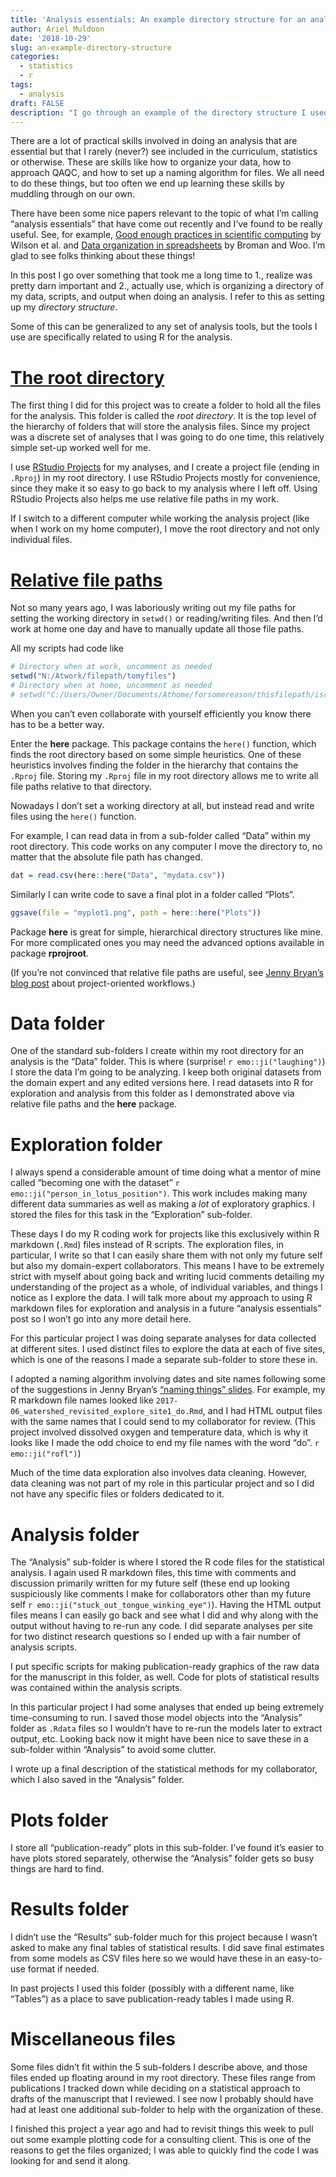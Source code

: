 ```yaml
---
title: 'Analysis essentials: An example directory structure for an analysis using R'
author: Ariel Muldoon
date: '2018-10-29'
slug: an-example-directory-structure
categories:
  - statistics
  - r
tags:
  - analysis
draft: FALSE
description: "I go through an example of the directory structure I used to organize my data, analysis scripts, and outputs for a recent collaborative analysis I did using R."
---
```


There are a lot of practical skills involved in doing an analysis that are essential but that I rarely (never?) see included in the curriculum, statistics or otherwise.  These are skills like how to organize your data, how to approach QAQC, and how to set up a naming algorithm for files.  We all need to do these things, but too often we end up learning these skills by muddling through on our own.

There have been some nice papers relevant to the topic of what I'm calling "analysis essentials" that have come out recently and I've found to be really useful.  See, for example, [Good enough practices in scientific computing](https://journals.plos.org/ploscompbiol/article?id=10.1371/journal.pcbi.1005510) by Wilson et al. and [Data organization in spreadsheets](https://peerj.com/preprints/3183/) by Broman and Woo.  I'm glad to see folks thinking about these things! 

In this post I go over something that took me a long time to 1., realize was pretty darn important and 2., actually use, which is organizing a directory of my data, scripts, and output when doing an analysis.  I refer to this as setting up my *directory structure*.

Some of this can be generalized to any set of analysis tools, but the tools I use are specifically related to using R for the analysis.  

# [The root directory](#the-root-directory)

The first thing I did for this project was to create a folder to hold all the files for the analysis.  This folder is called the *root directory*.  It is the top level of the hierarchy of folders that will store the analysis files.  Since my project was a discrete set of analyses that I was going to do one time, this relatively simple set-up worked well for me.

I use [RStudio Projects](https://support.rstudio.com/hc/en-us/articles/200526207-Using-Projects) for my analyses, and I create a project file (ending in `.Rproj`) in my root directory.  I use RStudio Projects mostly for convenience, since they make it so easy to go back to my analysis where I left off.  Using RStudio Projects also helps me use relative file paths in my work.

If I switch to a different computer while working the analysis project (like when I work on my home computer), I move the root directory and not only individual files.

# [Relative file paths](#relative-file-paths)

Not so many years ago, I was laboriously writing out my file paths for setting the working directory in `setwd()` or reading/writing files.  And then I'd work at home one day and have to manually update all those file paths.  

All my scripts had code like

```r
# Directory when at work, uncomment as needed
setwd("N:/Atwork/filepath/tomyfiles")
# Directory when at home, uncomment as needed
# setwd("C:/Users/Owner/Documents/Athome/forsomereason/thisfilepath/isreallylong")
```

When you can't even collaborate with yourself efficiently you know there has to be a better way.  

Enter the **here** package.  This package contains the `here()` function, which finds the root directory based on some simple heuristics.  One of these heuristics involves finding the folder in the hierarchy that contains the `.Rproj` file.  Storing my `.Rproj` file in my root directory allows me to write all file paths relative to that directory.  

Nowadays I don't set a working directory at all, but instead read and write files using the `here()` function.

For example, I can read data in from a sub-folder called "Data" within my root directory.  This code works on any computer I move the directory to, no matter that the absolute file path has changed.

```r
dat = read.csv(here::here("Data", "mydata.csv"))
```

Similarly I can write code to save a final plot in a folder called "Plots".

```r
ggsave(file = "myplot1.png", path = here::here("Plots"))
```

Package **here** is great for simple, hierarchical directory structures like mine.  For more complicated ones you may need the advanced options available in package **rprojroot**.

(If you're not convinced that relative file paths are useful, see [Jenny Bryan's blog post](https://www.tidyverse.org/articles/2017/12/workflow-vs-script/) about project-oriented workflows.)

# Data folder

One of the standard sub-folders I create within my root directory for an analysis is the "Data" folder.  This is where (surprise! `r emo::ji("laughing")`) I store the data I'm going to be analyzing.  I keep both original datasets from the domain expert and any edited versions here.  I read datasets into R for exploration and analysis from this folder as I demonstrated above via relative file paths and the **here** package.

# Exploration folder

I always spend a considerable amount of time doing what a mentor of mine called "becoming one with the dataset" `r emo::ji("person_in_lotus_position")`.  This work includes making many different data summaries as well as making a *lot* of exploratory graphics.  I stored the files for this task in the "Exploration" sub-folder.

These days I do my R coding work for projects like this exclusively within R markdown (`.Rmd`) files instead of R scripts.  The exploration files, in particular, I write so that I can easily share them with not only my future self but also my domain-expert collaborators.  This means I have to be extremely strict with myself about going back and writing lucid comments detailing my understanding of the project as a whole, of individual variables, and things I notice as I explore the data.  I will talk more about my approach to using R markdown files for exploration and analysis in a future "analysis essentials" post so I won't go into any more detail here.

For this particular project I was doing separate analyses for data collected at different sites.  I used distinct files to explore the data at each of five sites, which is one of the reasons I made a separate sub-folder to store these in.

I adopted a naming algorithm involving dates and site names following some of the suggestions in Jenny Bryan's ["naming things" slides](https://speakerdeck.com/jennybc/how-to-name-files).  For example, my R markdown file names looked like `2017-06_watershed_revisited_explore_site1_do.Rmd`, and I had HTML output files with the same names that I could send to my collaborator for review.  (This project involved dissolved oxygen and temperature data, which is why it looks like I made the odd choice to end my file names with the word "do". `r emo::ji("rofl")`)

Much of the time data exploration also involves data cleaning.  However, data cleaning was not part of my role in this particular project and so I did not have any specific files or folders dedicated to it.

# Analysis folder

The "Analysis" sub-folder is where I stored the R code files for the statistical analysis.  I again used R markdown files, this time with comments and discussion primarily written for my future self (these end up looking suspiciously like comments I make for collaborators other than my future self `r emo::ji("stuck_out_tongue_winking_eye")`).  Having the HTML output files means I can easily go back and see what I did and why along with the output without having to re-run any code.  I did separate analyses per site for two distinct research questions so I ended up with a fair number of analysis scripts.

I put specific scripts for making publication-ready graphics of the raw data for the manuscript in this folder, as well.  Code for plots of statistical results was contained within the analysis scripts.  

In this particular project I had some analyses that ended up being extremely time-consuming to run.  I saved those model objects into the "Analysis" folder as `.Rdata` files so I wouldn't have to re-run the models later to extract output, etc.  Looking back now it might have been nice to save these in a sub-folder within "Analysis" to avoid some clutter.

I wrote up a final description of the statistical methods for my collaborator, which I also saved in the "Analysis" folder.  

# Plots folder

I store all "publication-ready" plots in this sub-folder.  I've found it's easier to have plots stored separately, otherwise the "Analysis" folder gets so busy things are hard to find.

# Results folder

I didn't use the "Results" sub-folder much for this project because I wasn't asked to make any final tables of statistical results.  I did save final estimates from some models as CSV files here so we would have these in an easy-to-use format if needed.

In past projects I used this folder (possibly with a different name, like "Tables") as a place to save publication-ready tables I made using R.

# Miscellaneous files

Some files didn't fit within the 5 sub-folders I describe above, and those files ended up floating around in my root directory.  These files range from publications I tracked down while deciding on a statistical approach to drafts of the manuscript that I reviewed.  I see now I probably should have had at least one additional sub-folder to help with the organization of these.

I finished this project a year ago and had to revisit things this week to pull out some example plotting code for a consulting client.  This is one of the reasons to get the files organized; I was able to quickly find the code I was looking for and send it along. 
